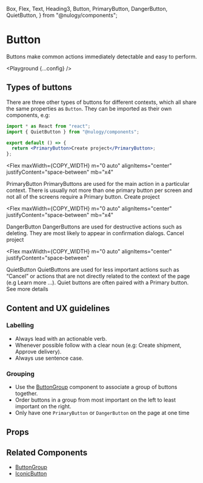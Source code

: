   Box,
  Flex,
  Text,
  Heading3,
  Button,
  PrimaryButton,
  DangerButton,
  QuietButton,
} from "@nulogy/components";

# Button

Buttons make common actions immediately detectable and easy to perform.

<Playground {...config} />

## Types of buttons

There are three other types of buttons for different contexts, which all share the same properties as `Button`. They can be imported as their own components, e.g:

```jsx
import * as React from "react";
import { QuietButton } from "@nulogy/components";

export default () => {
  return <PrimaryButton>Create project</PrimaryButton>;
};
```

<Flex
  maxWidth={COPY_WIDTH}
  m="0 auto"
  alignItems="center"
  justifyContent="space-between"
  mb="x4"
>
  <Box maxWidth="75%">
    <Heading3>PrimaryButton</Heading3>
    <Text fontSize="20px">
      PrimaryButtons are used for the main action in a particular context. There
      is usually not more than one primary button per screen and not all of the
      screens require a Primary button.
    </Text>
  </Box>
  <Box>
    <PrimaryButton>Create project</PrimaryButton>
  </Box>
</Flex>

<Flex
  maxWidth={COPY_WIDTH}
  m="0 auto"
  alignItems="center"
  justifyContent="space-between"
  mb="x4"
>
  <Box maxWidth="75%">
    <Heading3>DangerButton</Heading3>
    <Text fontSize="20px">
      DangerButtons are used for destructive actions such as deleting. They are
      most likely to appear in confirmation dialogs.
    </Text>
  </Box>
  <Box>
    <DangerButton>Cancel project</DangerButton>
  </Box>
</Flex>

<Flex
  maxWidth={COPY_WIDTH}
  m="0 auto"
  alignItems="center"
  justifyContent="space-between"
>
  <Box maxWidth="75%">
    <Heading3>QuietButton</Heading3>
    <Text fontSize="20px">
      QuietButtons are used for less important actions such as “Cancel” or
      actions that are not directly related to the context of the page (e.g
      Learn more …). Quiet buttons are often paired with a Primary button.
    </Text>
  </Box>
  <Box>
    <QuietButton>See more details</QuietButton>
  </Box>
</Flex>

## Content and UX guidelines

### Labelling

- Always lead with an actionable verb.
- Whenever possible follow with a clear noun (e.g: Create shipment, Approve delivery).
- Always use sentence case.

### Grouping

- Use the [ButtonGroup](/components/buttongroup) component to associate a group of buttons together.
- Order buttons in a group from most important on the left to least important on the right.
- Only have one `PrimaryButton` or `DangerButton` on the page at one time

## Props

<PropsTable propsConfig={config.props} />

## Related Components

- [ButtonGroup](/components/button-group)
- [IconicButton](/components/iconic-button)
